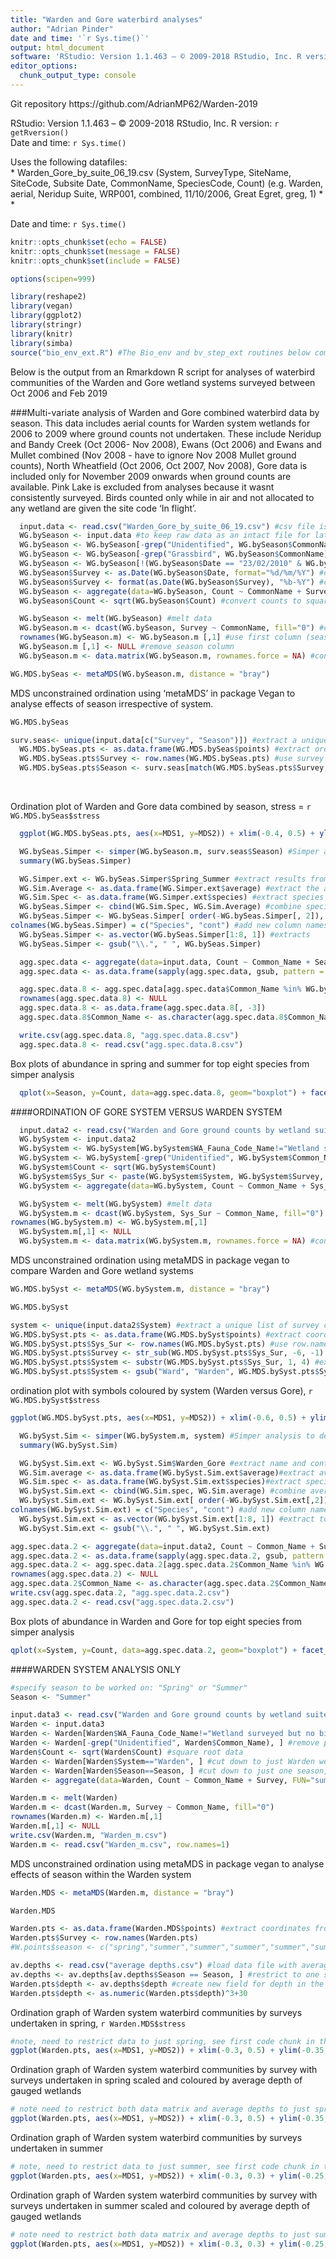 ```yaml
---
title: "Warden and Gore waterbird analyses"
author: "Adrian Pinder"
date and time: '`r Sys.time()`'
output: html_document
software: 'RStudio: Version 1.1.463 – © 2009-2018 RStudio, Inc. R version: `r getRversion()`'
editor_options: 
  chunk_output_type: console
---
```


Git repository https://github.com/AdrianMP62/Warden-2019  

RStudio: Version 1.1.463 – © 2009-2018 RStudio, Inc. R version: `r getRversion()`  
Date and time: `r Sys.time()`

Uses the following datafiles:  
*  Warden_Gore_by_suite_06_19.csv (System,	SurveyType,	SiteName,	SiteCode,	Subsite	Date,	CommonName,	SpeciesCode,	Count) (e.g. Warden,	aerial,	Neridup Suite,	WRP001,	combined,	11/10/2006,	Great Egret,	greg,	1)
*  
*  

Date and time: `r Sys.time()`

```r
knitr::opts_chunk$set(echo = FALSE)
knitr::opts_chunk$set(message = FALSE)
knitr::opts_chunk$set(include = FALSE)
```

```r
options(scipen=999)
```

```r
library(reshape2)
library(vegan)
library(ggplot2)
library(stringr)
library(knitr)
library(simba)
source("bio_env_ext.R") #The Bio_env and bv_step_ext routines below comes from http://menugget.blogspot.com.au/2011/06/clarke-and-ainsworths-bioenv-and-bvstep.html
```

Below is the output from an Rmarkdown R script for analyses of waterbird communities of the Warden and Gore wetland systems surveyed between Oct 2006 and Feb 2019

###Multi-variate analysis of Warden and Gore combined waterbird data by season. This data includes aerial counts for Warden system wetlands for 2006 to 2009 where ground counts not undertaken. These include Neridup and Bandy Creek (Oct 2006- Nov 2008), Ewans (Oct 2006) and Ewans and Mullet combined (Nov 2008 - have to ignore Nov 2008 Mullet ground counts), North Wheatfield (Oct 2006, Oct 2007, Nov 2008),  Gore data is included only for November 2009 onwards when ground counts are available. Pink Lake is excluded from analyses because it wasnt consistently surveyed. Birds counted only while in air and not allocated to any wetland are given the site code 'In flight'.

```r
  input.data <- read.csv("Warden_Gore_by_suite_06_19.csv") #csv file is a flat file of all species records by survey date, site code, system and survey method
  WG.bySeason <- input.data #to keep raw data as an intact file for later use
  WG.bySeason <- WG.bySeason[-grep("Unidentified", WG.bySeason$CommonName), ] #remove rows where birds not identified
  WG.bySeason <- WG.bySeason[-grep("Grassbird", WG.bySeason$CommonName), ] #remove records of little grassbird
  WG.bySeason <- WG.bySeason[!(WG.bySeason$Date == "23/02/2010" & WG.bySeason$SiteCode == "WRP004"), ] #remove duplicate data for Mullet Feb 2010
  WG.bySeason$Survey <- as.Date(WG.bySeason$Date, format="%d/%m/%Y") #create Survey field from Date
  WG.bySeason$Survey <- format(as.Date(WG.bySeason$Survey), "%b-%Y") #change format to mmm-YYYY
  WG.bySeason <- aggregate(data=WG.bySeason, Count ~ CommonName + Survey, FUN="sum") #sum data by common name and survey period
  WG.bySeason$Count <- sqrt(WG.bySeason$Count) #convert counts to square root
```

```r
  WG.bySeason <- melt(WG.bySeason) #melt data 
  WG.bySeason.m <- dcast(WG.bySeason, Survey ~ CommonName, fill="0") #create matrix from flat-file
  rownames(WG.bySeason.m) <- WG.bySeason.m [,1] #use first column (season) as row.names
  WG.bySeason.m [,1] <- NULL #remove season column
  WG.bySeason.m <- data.matrix(WG.bySeason.m, rownames.force = NA) #convert data to numeric format (required for metaMDS)
```

```r
WG.MDS.bySeas <- metaMDS(WG.bySeason.m, distance = "bray")
```

MDS unconstrained ordination using 'metaMDS' in package Vegan to analyse effects of season irrespective of system.
```r
WG.MDS.bySeas
```

```r
surv.seas<- unique(input.data[c("Survey", "Season")]) #extract a unique list of survey codes (mmm-yy) and season so can later allocate a season to each survey in the MDS output
  WG.MDS.bySeas.pts <- as.data.frame(WG.MDS.bySeas$points) #extract ordination coordinates (points)
  WG.MDS.bySeas.pts$Survey <- row.names(WG.MDS.bySeas.pts) #use survey period as row.names
  WG.MDS.bySeas.pts$Season <- surv.seas[match(WG.MDS.bySeas.pts$Survey, surv.seas$Survey), 2] #adds 'season' (spring versus summer) field to points by matching survey between points and surv.seas
```
<br>
  
Ordination plot of Warden and Gore data combined by season, stress = `r WG.MDS.bySeas$stress`  
```r
  ggplot(WG.MDS.bySeas.pts, aes(x=MDS1, y=MDS2)) + xlim(-0.4, 0.5) + ylim(-0.3, 0.3) + geom_point(aes(colour=Season), size=5) + coord_fixed(ratio = 1) + geom_text(aes(label=Survey), size=3, vjust=1, hjust=1.3)
```

```r
  WG.bySeas.Simper <- simper(WG.bySeason.m, surv.seas$Season) #Simper analysis to determine which species best correlated with differences between seasons of whole dataset
  summary(WG.bySeas.Simper)
```

```r
  WG.Simper.ext <- WG.bySeas.Simper$Spring_Summer #extract results from Simper analysis
  WG.Sim.Average <- as.data.frame(WG.Simper.ext$average) #extract the average difference data
  WG.Sim.Spec <- as.data.frame(WG.Simper.ext$species) #extract species names
  WG.bySeas.Simper <- cbind(WG.Sim.Spec, WG.Sim.Average) #combine species with averages
  WG.bySeas.Simper <- WG.bySeas.Simper[ order(-WG.bySeas.Simper[, 2]), ] #order species and averages by average
colnames(WG.bySeas.Simper) = c("Species", "cont") #add new column names
  WG.bySeas.Simper <- as.vector(WG.bySeas.Simper[1:8, 1]) #extracts 
  WG.bySeas.Simper <- gsub("\\.", " ", WG.bySeas.Simper)
```

```r
  agg.spec.data <- aggregate(data=input.data, Count ~ Common_Name + Season + Survey, FUN="sum") #aggregate counts by common name, season and survey
  agg.spec.data <- as.data.frame(sapply(agg.spec.data, gsub, pattern = "-", replacement = " ")) #replace dashes with spaces
```

```r
  agg.spec.data.8 <- agg.spec.data[agg.spec.data$Common_Name %in% WG.bySeas.Simper, ]
  rownames(agg.spec.data.8) <- NULL
  agg.spec.data.8 <- as.data.frame(agg.spec.data.8[, -3])
  agg.spec.data.8$Common_Name <- as.character(agg.spec.data.8$Common_Name)
```

```r
  write.csv(agg.spec.data.8, "agg.spec.data.8.csv")
  agg.spec.data.8 <- read.csv("agg.spec.data.8.csv")
```

Box plots of abundance in spring and summer for top eight species from simper analysis  
```r
  qplot(x=Season, y=Count, data=agg.spec.data.8, geom="boxplot") + facet_wrap(~ Common_Name, scales="free_y", ncol=2)
```


####ORDINATION OF GORE SYSTEM VERSUS WARDEN SYSTEM

```r
  input.data2 <- read.csv("Warden and Gore ground counts by wetland suite 2006-2015.csv")
  WG.bySystem <- input.data2
  WG.bySystem <- WG.bySystem[WG.bySystem$WA_Fauna_Code_Name!="Wetland surveyed but no birds observed",]
  WG.bySystem <- WG.bySystem[-grep("Unidentified", WG.bySystem$Common_Name), ] #remove data for birds not identified to species
  WG.bySystem$Count <- sqrt(WG.bySystem$Count)
  WG.bySystem$Sys_Sur <- paste(WG.bySystem$System, WG.bySystem$Survey, sep = " ") # combine System and date to create one 'sample' variable for mds - i.e. combine system with season
  WG.bySystem <- aggregate(data=WG.bySystem, Count ~ Common_Name + Sys_Sur, FUN="sum")
```

```r
  WG.bySystem <- melt(WG.bySystem) #melt data
  WG.bySystem.m <- dcast(WG.bySystem, Sys_Sur ~ Common_Name, fill="0") #recast as matrix
rownames(WG.bySystem.m) <- WG.bySystem.m[,1]
  WG.bySystem.m[,1] <- NULL
  WG.bySystem.m <- data.matrix(WG.bySystem.m, rownames.force = NA) #convert data to numeric format (required for metaMDS)
```

MDS unconstrained ordination using metaMDS in package vegan to compare Warden and Gore wetland systems
```r
WG.MDS.bySyst <- metaMDS(WG.bySystem.m, distance = "bray")
```

```r
WG.MDS.bySyst
```

```r
system <- unique(input.data2$System) #extract a unique list of survey codes (mmm-yy) and season
WG.MDS.bySyst.pts <- as.data.frame(WG.MDS.bySyst$points) #extract coordinates from metaMDS
WG.MDS.bySyst.pts$Sys_Sur <- row.names(WG.MDS.bySyst.pts) #use row.names to create new System+Survey period variable
WG.MDS.bySyst.pts$Survey <- str_sub(WG.MDS.bySyst.pts$Sys_Sur, -6, -1) #extract Survey period from Sys-Sur variable
WG.MDS.bySyst.pts$System <- substr(WG.MDS.bySyst.pts$Sys_Sur, 1, 4) #extract System from Sur-sys variable
WG.MDS.bySyst.pts$System <- gsub("Ward", "Warden", WG.MDS.bySyst.pts$System)
```

ordination plot with symbols coloured by system (Warden versus Gore), `r WG.MDS.bySyst$stress`
```r
ggplot(WG.MDS.bySyst.pts, aes(x=MDS1, y=MDS2)) + xlim(-0.6, 0.5) + ylim(-0.3, 0.4) + geom_point(aes(colour=System), size=5) + geom_text(aes(label=Survey), size=3, vjust=1, hjust=1.3)
```

```r
  WG.bySyst.Sim <- simper(WG.bySystem.m, system) #Simper analysis to determine which species best correlated with differences between seasons of whole dataset
  summary(WG.bySyst.Sim)
```

```r
  WG.bySyst.Sim.ext <- WG.bySyst.Sim$Warden_Gore #extract name and contribution data from simper analysis
  WG.Sim.average <- as.data.frame(WG.bySyst.Sim.ext$average)#extract average contribution values
  WG.Sim.spec <- as.data.frame(WG.bySyst.Sim.ext$species)#extract species names
  WG.bySyst.Sim.ext <- cbind(WG.Sim.spec, WG.Sim.average) #combine average with species name
  WG.bySyst.Sim.ext <- WG.bySyst.Sim.ext[ order(-WG.bySyst.Sim.ext[,2]), ] #order by average value
colnames(WG.bySyst.Sim.ext) = c("Species", "cont") #add new column names
  WG.bySyst.Sim.ext <- as.vector(WG.bySyst.Sim.ext[1:8, 1]) #extract top eight species: first 8 rows
  WG.bySyst.Sim.ext <- gsub("\\.", " ", WG.bySyst.Sim.ext)
```

```r
agg.spec.data.2 <- aggregate(data=input.data2, Count ~ Common_Name + Survey + System, FUN="sum") #aggregare count data by system and survey
agg.spec.data.2 <- as.data.frame(sapply(agg.spec.data.2, gsub, pattern = "-", replacement = " ")) #replace dashes in species names with spaces to match simper output
agg.spec.data.2 <- agg.spec.data.2[agg.spec.data.2$Common_Name %in% WG.bySyst.Sim.ext, ] #restrict aggregated counts to just those top 8 species from simper
rownames(agg.spec.data.2) <- NULL
agg.spec.data.2$Common_Name <- as.character(agg.spec.data.2$Common_Name)
write.csv(agg.spec.data.2, "agg.spec.data.2.csv")
agg.spec.data.2 <- read.csv("agg.spec.data.2.csv")
```

Box plots of abundance in Warden and Gore for top eight species from simper analysis  
```r
qplot(x=System, y=Count, data=agg.spec.data.2, geom="boxplot") + facet_wrap(~ Common_Name, scales="free_y", ncol=2) #produce facet wrapped box plots showing differences in top 8 simper species by wetland system
```

####WARDEN SYSTEM ANALYSIS ONLY<p/>

```r
#specify season to be worked on: "Spring" or "Summer"
Season <- "Summer"
```

```r
input.data3 <- read.csv("Warden and Gore ground counts by wetland suite 2006-2015.csv")
Warden <- input.data3
Warden <- Warden[Warden$WA_Fauna_Code_Name!="Wetland surveyed but no birds observed",] #remove zero counts
Warden <- Warden[-grep("Unidentified", Warden$Common_Name), ] #remove partial identifications
Warden$Count <- sqrt(Warden$Count) #square root data
Warden <- Warden[Warden$System=="Warden", ] #cut down to just Warden wetlands
Warden <- Warden[Warden$Season==Season, ] #cut down to just one season, as per Value Season above
Warden <- aggregate(data=Warden, Count ~ Common_Name + Survey, FUN="sum") #aggregate count data by species and survey
```

```r
Warden.m <- melt(Warden)
Warden.m <- dcast(Warden.m, Survey ~ Common_Name, fill="0")
rownames(Warden.m) <- Warden.m[,1]
Warden.m[,1] <- NULL
write.csv(Warden.m, "Warden_m.csv")
Warden.m <- read.csv("Warden_m.csv", row.names=1)
```

MDS unconstrained ordination using metaMDS in package vegan to analyse effects of season within the Warden system
```r
Warden.MDS <- metaMDS(Warden.m, distance = "bray")
```

```r
Warden.MDS
```

```r
Warden.pts <- as.data.frame(Warden.MDS$points) #extract coordinates from ordination
Warden.pts$Survey <- row.names(Warden.pts)
#W.points$season <- c("spring","summer","summer","summer","summer","summer","summer","summer","spring","spring","spring","spring","spring","spring","spring","spring") # add season labels as new column in dataframe
```

```r
av.depths <- read.csv("average depths.csv") #load data file with average depths (per survey) for gauged Warden wetlands
av.depths <- av.depths[av.depths$Season == Season, ] #restrict to one season
Warden.pts$depth <- av.depths$depth #create new field for depth in the file with mds coordinates
Warden.pts$depth <- as.numeric(Warden.pts$depth)^3+30
```

Ordination graph of Warden system waterbird communities by surveys undertaken in spring, `r Warden.MDS$stress`  
```r
#note, need to restrict data to just spring, see first code chunk in this section
ggplot(Warden.pts, aes(x=MDS1, y=MDS2)) + xlim(-0.3, 0.5) + ylim(-0.35, 0.3) + coord_fixed(ratio = 1) + geom_point(shape=21, size=7, alpha=0.5, fill="blue", stroke=2) + geom_text(aes(label = Survey), vjust=2, hjust=1) + theme(legend.position = "none")
```

Ordination graph of Warden system waterbird communities by survey with surveys undertaken in spring scaled and coloured by average depth of gauged wetlands  
```r
# note need to restrict both data matrix and average depths to just spring surveys
ggplot(Warden.pts, aes(x=MDS1, y=MDS2)) + xlim(-0.3, 0.5) + ylim(-0.35, 0.3) + coord_fixed(ratio = 1) + geom_point(aes(size = depth, colour=depth)) + scale_size(range = c(3, 12)) + geom_text(aes(label = Survey), vjust=2, hjust=1) + theme(legend.position = "none")
```

Ordination graph of Warden system waterbird communities by surveys undertaken in summer  
```r
# note, need to restrict data to just summer, see first code chunk in this section
ggplot(Warden.pts, aes(x=MDS1, y=MDS2)) + xlim(-0.3, 0.3) + ylim(-0.25, 0.4) + coord_fixed(ratio = 1) + geom_point(shape=21, size=7, alpha=0.5, fill="blue", stroke=2) + geom_text(aes(label = Survey), vjust=2, hjust=1.5) + theme(legend.position = "none")
```

Ordination graph of Warden system waterbird communities by survey with surveys undertaken in summer scaled and coloured by average depth of gauged wetlands  
```r
# note need to restrict both data matrix and average depths to just summer surveys
ggplot(Warden.pts, aes(x=MDS1, y=MDS2)) + xlim(-0.3, 0.3) + ylim(-0.25, 0.3) + coord_fixed(ratio = 1) + geom_point(aes(size = depth, colour= depth)) + scale_size(range = c(3, 12)) + geom_text(aes(label = Survey), vjust=2, hjust=1.5) + theme(legend.position = "none")
```
